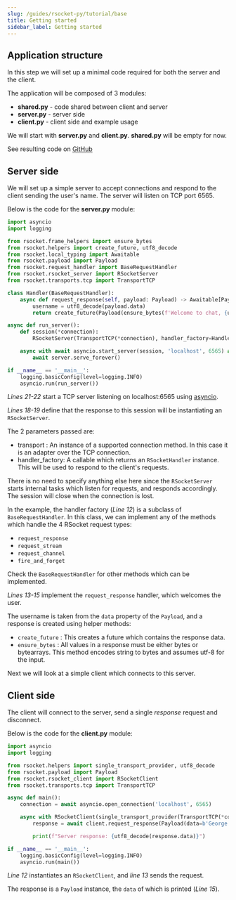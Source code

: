 ```yaml
---
slug: /guides/rsocket-py/tutorial/base
title: Getting started
sidebar_label: Getting started
---
```


## Application structure

In this step we will set up a minimal code required for both the server and the client.

The application will be composed of 3 modules:
- <b>shared.py</b> - code shared between client and server
- <b>server.py</b> - server side
- <b>client.py</b> - client side and example usage

We will start with <b>server.py</b> and <b>client.py</b>. <b>shared.py</b> will be empty for now.

See resulting code on [GitHub](https://github.com/rsocket/rsocket-py/tree/master/examples/tutorial/step0)

## Server side

We will set up a simple server to accept connections and respond to the client sending the user's name.
The server will listen on TCP port 6565.

Below is the code for the <b>server.py</b> module:

```py
import asyncio
import logging

from rsocket.frame_helpers import ensure_bytes
from rsocket.helpers import create_future, utf8_decode
from rsocket.local_typing import Awaitable
from rsocket.payload import Payload
from rsocket.request_handler import BaseRequestHandler
from rsocket.rsocket_server import RSocketServer
from rsocket.transports.tcp import TransportTCP

class Handler(BaseRequestHandler):
    async def request_response(self, payload: Payload) -> Awaitable[Payload]:
        username = utf8_decode(payload.data)
        return create_future(Payload(ensure_bytes(f'Welcome to chat, {username}')))

async def run_server():
    def session(*connection):
        RSocketServer(TransportTCP(*connection), handler_factory=Handler)

    async with await asyncio.start_server(session, 'localhost', 6565) as server:
        await server.serve_forever()

if __name__ == '__main__':
    logging.basicConfig(level=logging.INFO)
    asyncio.run(run_server())
```

*Lines 21-22* start a TCP server listening on localhost:6565 using [asyncio](https://docs.python.org/3/library/asyncio-stream.html).

*Lines 18-19* define that the response to this session will be instantiating an `RSocketServer`.

The 2 parameters passed are:
- transport : An instance of a supported connection method. In this case it is an adapter over the TCP connection.
- handler_factory: A callable which returns an `RSocketHandler` instance. This will be used to respond to the client's requests.

There is no need to specify anything else here since the `RSocketServer` starts internal
tasks which listen for requests, and responds accordingly. The session will close when the connection is lost.

In the example, the handler factory (*Line 12*) is a subclass of `BaseRequestHandler`. In this class, we can implement any of the methods
which handle the 4 RSocket request types:
- `request_response`
- `request_stream`
- `request_channel`
- `fire_and_forget`

Check the `BaseRequestHandler` for other methods which can be implemented.

*Lines 13-15* implement the `request_response` handler, which welcomes the user.

The username is taken from the `data` property of the `Payload`, and a response is created using helper methods:
- `create_future` : This creates a future which contains the response data.
- `ensure_bytes` : All values in a response must be either bytes or bytearrays. This method encodes string to bytes and assumes utf-8 for the input.

Next we will look at a simple client which connects to this server.

## Client side

The client will connect to the server, send a single *response* request and disconnect.

Below is the code for the <b>client.py</b> module:

```py
import asyncio
import logging

from rsocket.helpers import single_transport_provider, utf8_decode
from rsocket.payload import Payload
from rsocket.rsocket_client import RSocketClient
from rsocket.transports.tcp import TransportTCP

async def main():
    connection = await asyncio.open_connection('localhost', 6565)

    async with RSocketClient(single_transport_provider(TransportTCP(*connection))) as client:
        response = await client.request_response(Payload(data=b'George'))

        print(f"Server response: {utf8_decode(response.data)}")

if __name__ == '__main__':
    logging.basicConfig(level=logging.INFO)
    asyncio.run(main())
```

*Line 12* instantiates an `RSocketClient`, and *line 13* sends the request.

The response is a `Payload` instance, the `data` of which is printed (*Line 15*).
